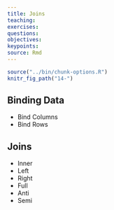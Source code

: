 ```yaml
---
title: Joins
teaching: 
exercises: 
questions:
objectives:
keypoints:
source: Rmd
---
```


```r
source("../bin/chunk-options.R")
knitr_fig_path("14-")
```

## Binding Data

* Bind Columns
* Bind Rows

## Joins

* Inner
* Left
* Right
* Full
* Anti
* Semi



